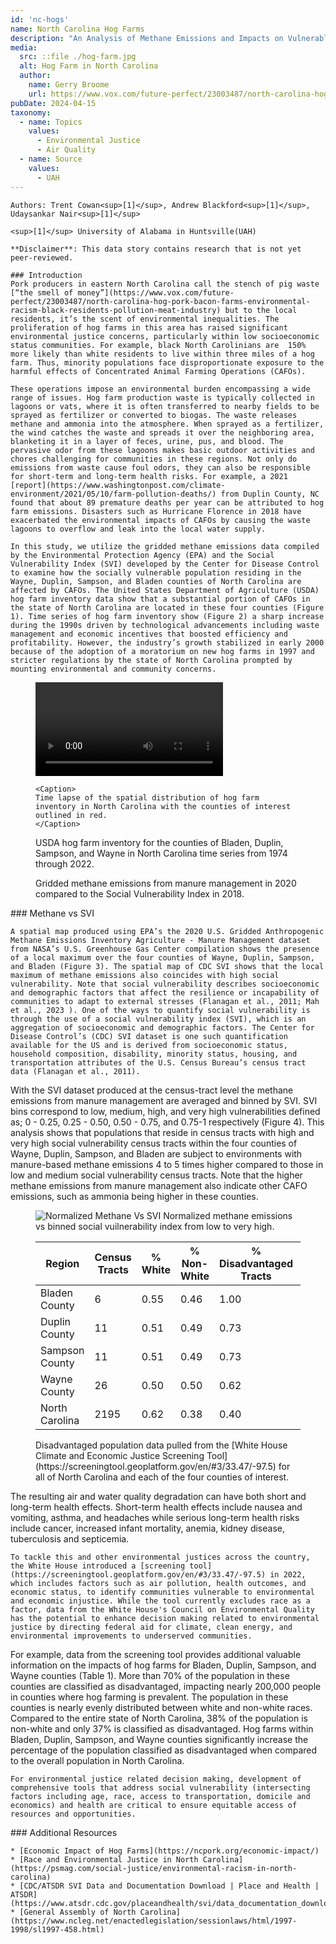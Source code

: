 ---
id: 'nc-hogs'
name: North Carolina Hog Farms
description: "An Analysis of Methane Emissions and Impacts on Vulnerable Communities"
media:
  src: ::file ./hog-farm.jpg
  alt: Hog Farm in North Carolina
  author:
    name: Gerry Broome
    url: https://www.vox.com/future-perfect/23003487/north-carolina-hog-pork-bacon-farms-environmental-racism-black-residents-pollution-meat-industry
pubDate: 2024-04-15
taxonomy:
  - name: Topics
    values:
      - Environmental Justice
      - Air Quality
  - name: Source
    values:
      - UAH
---

<style>{`
  .data-table {
    display: flex;
    gap: 2rem;
    justify-content: center; /* Center the table */
    margin: 0 auto; /* Center the table */
  }
  .data-table thead th,
  .data-table tbody td {
    text-align: center;
    white-space: nowrap;
    padding: 0 1rem; /* Add horizontal padding */
  }
  .high-val {
    background: #F0DADE;
  }
  .mid-val {
    background: #FAF4E1;
  }
  .low-val {
    background: #E2EFE6;
  }
  @media only screen and (max-width: 544px) {
    .data-table {
      flex-flow: column;
    }
  }
`}</style>

<Block>
  <Prose>

    Authors: Trent Cowan<sup>[1]</sup>, Andrew Blackford<sup>[1]</sup>, Udaysankar Nair<sup>[1]</sup>

    <sup>[1]</sup> University of Alabama in Huntsville(UAH)

    **Disclaimer**: This data story contains research that is not yet peer-reviewed.

    ### Introduction
    Pork producers in eastern North Carolina call the stench of pig waste [“the smell of money”](https://www.vox.com/future-perfect/23003487/north-carolina-hog-pork-bacon-farms-environmental-racism-black-residents-pollution-meat-industry) but to the local residents, it’s the scent of environmental inequalities. The proliferation of hog farms in this area has raised significant environmental justice concerns, particularly within low socioeconomic status communities. For example, black North Carolinians are  150% more likely than white residents to live within three miles of a hog farm. Thus, minority populations face disproportionate exposure to the harmful effects of Concentrated Animal Farming Operations (CAFOs).  

    These operations impose an environmental burden encompassing a wide range of issues. Hog farm production waste is typically collected in lagoons or vats, where it is often transferred to nearby fields to be sprayed as fertilizer or converted to biogas. The waste releases methane and ammonia into the atmosphere. When sprayed as a fertilizer, the wind catches the waste and spreads it over the neighboring area, blanketing it in a layer of feces, urine, pus, and blood. The pervasive odor from these lagoons makes basic outdoor activities and chores challenging for communities in these regions. Not only do emissions from waste cause foul odors, they can also be responsible for short-term and long-term health risks. For example, a 2021 [report](https://www.washingtonpost.com/climate-environment/2021/05/10/farm-pollution-deaths/) from Duplin County, NC found that about 89 premature deaths per year can be attributed to hog farm emissions. Disasters such as Hurricane Florence in 2018 have exacerbated the environmental impacts of CAFOs by causing the waste lagoons to overflow and leak into the local water supply. 

    In this study, we utilize the gridded methane emissions data compiled by the Environmental Protection Agency (EPA) and the Social Vulnerability Index (SVI) developed by the Center for Disease Control to examine how the socially vulnerable population residing in the Wayne, Duplin, Sampson, and Bladen counties of North Carolina are affected by CAFOs. The United States Department of Agriculture (USDA) hog farm inventory data show that a substantial portion of CAFOs in the state of North Carolina are located in these four counties (Figure 1). Time series of hog farm inventory show (Figure 2) a sharp increase during the 1990s driven by technological advancements including waste management and economic incentives that boosted efficiency and profitability. However, the industry’s growth stabilized in early 2000 because of the adoption of a moratorium on new hog farms in 1997 and stricter regulations by the state of North Carolina prompted by mounting environmental and community concerns.

  </Prose>
</Block>

<Block>
  <Figure>
     <video style={{ width: '100%', aspectRatio: "16/9" }} controls>
      <source
        src={new URL('./inventory-hogs.mp4', import.meta.url).href} type="video/mp4"
      />
      Your browser does not support the video tag.
    </video>

    <Caption>
    Time lapse of the spatial distribution of hog farm inventory in North Carolina with the counties of interest outlined in red.
    </Caption>
  </Figure>
</Block>

<Block>
  <Figure>
    <Chart
      dataPath={new URL('./nc-hogs-county-inventory.csv', import.meta.url).href}
      dateFormat="%Y"
      idKey='source'
      xKey='Year'
      yKey='Hog Inventory'
      yAxisLabel='Hog Farm Count'
    />
    <Caption>
      USDA hog farm inventory for the counties of Bladen, Duplin, Sampson, and Wayne in North Carolina time series from 1974 through 2022.
    </Caption>
  </Figure>
</Block>

<Block type="full">
  <Figure>
    <Map
      center={[-77.9747, 34.9927]}
      zoom={7}
      datasetId='methane-manure'
      layerId='ghg-methane-manure'
      dateTime='2020-01-01'
      compareDateTime='2018-01-01'
      compareLabel='Methane vs 2018 SVI'
    />
    <Caption>
      Gridded methane emissions from manure management in 2020 compared to the Social Vulnerability Index in 2018.
    </Caption>
  </Figure>
  <Prose>
    ### Methane vs SVI

    A spatial map produced using EPA’s the 2020 U.S. Gridded Anthropogenic Methane Emissions Inventory Agriculture - Manure Management dataset from NASA’s U.S. Greenhouse Gas Center compilation shows the presence of a local maximum over the four counties of Wayne, Duplin, Sampson, and Bladen (Figure 3). The spatial map of CDC SVI shows that the local maximum of methane emissions also coincides with high social vulnerability. Note that social vulnerability describes socioeconomic and demographic factors that affect the resilience or incapability of communities to adapt to external stresses (Flanagan et al., 2011; Mah et al., 2023 ). One of the ways to quantify social vulnerability is through the use of a social vulnerability index (SVI), which is an aggregation of socioeconomic and demographic factors. The Center for Disease Control’s (CDC) SVI dataset is one such quantification available for the US and is derived from socioeconomic status, household composition, disability, minority status, housing, and transportation attributes of the U.S. Census Bureau’s census tract data (Flanagan et al., 2011).
  
  </Prose>
</Block>
  
<Block>
  <Prose>
    With the SVI dataset produced at the census-tract level the methane emissions from manure management are averaged and binned by SVI. SVI bins correspond to low, medium, high, and very high vulnerabilities defined as; 0 - 0.25, 0.25 - 0.50, 0.50 - 0.75, and 0.75-1 respectively (Figure 4). This analysis shows that populations that reside in census tracts with high and very high social vulnerability census tracts within the four counties of Wayne, Duplin, Sampson, and Bladen are subject to environments with manure-based methane emissions 4 to 5 times higher compared to those in low and medium social vulnerability census tracts. Note that the higher methane emissions from manure management also indicate other CAFO emissions, such as ammonia being higher in these counties.    
  </Prose>
  <Figure>
    <Image
      src={new URL('./hog-bar-chart.png', import.meta.url).href}
      alt='Normalized Methane Vs SVI'
    />
    <Caption> 
      Normalized methane emissions vs binned social vuilnerability index from low to very high.
    </Caption>
  </Figure>
</Block>

<Block>
<Figure style={{ display: 'block' }}>
  <div className='data-table'>
    <table>
      <thead>
        <tr>
          <th>   Region   </th>
          <th>   Census Tracts   </th>
          <th>   % White   </th>
          <th>   % Non-White   </th>
          <th>   % Disadvantaged Tracts   </th>
          <th>   Total Population   </th>
          <th>   % Disadvantaged Population   </th>
        </tr>
      </thead>
      <tbody>
        <tr>
          <td>Bladen County</td>
          <td>6</td>
          <td>0.55</td>
          <td>0.46</td>
          <td class='high-val'>1.00</td>
          <td>33407</td>
          <td class='high-val'>1.00</td>
        </tr>
        <tr>
          <td>Duplin County</td>
          <td>11</td>
          <td>0.51</td>
          <td>0.49</td>
          <td class='mid-val'>0.73</td>
          <td>58967</td>
          <td class='high-val'>0.76</td>
        </tr>
        <tr>
          <td>Sampson County</td>
          <td>11</td>
          <td>0.51</td>
          <td>0.49</td>
          <td class='mid-val'>0.73</td>
          <td>63385</td>
          <td class='high-val'>0.75</td>
        </tr>
        <tr>
          <td>Wayne County</td>
          <td>26</td>
          <td>0.50</td>
          <td>0.50</td>
          <td class='mid-val'>0.62</td>
          <td>123603</td>
          <td class='mid-val'>0.59</td>
        </tr>
        <tr>
          <td>North Carolina</td>
          <td>2195</td>
          <td>0.62</td>
          <td>0.38</td>
          <td class='low-val'>0.40</td>
          <td>10264876</td>
          <td class='low-val'>0.37</td>
        </tr>        
      </tbody>
    </table>
  </div>
<Caption>
  Disadvantaged population data pulled from the [White House Climate and Economic Justice Screening Tool](https://screeningtool.geoplatform.gov/en/#3/33.47/-97.5) for all of North Carolina and each of the four counties of interest.
</Caption>  
</Figure>
</Block>

<Block>
  <Prose>
    The resulting air and water quality degradation can have both short and long-term health effects. Short-term health effects include nausea and vomiting, asthma, and headaches while serious long-term health risks include cancer, increased infant mortality, anemia, kidney disease, tuberculosis and septicemia. 

    To tackle this and other environmental justices across the country, the White House introduced a [screening tool](https://screeningtool.geoplatform.gov/en/#3/33.47/-97.5) in 2022, which includes factors such as air pollution, health outcomes, and economic status, to identify communities vulnerable to environmental and economic injustice. While the tool currently excludes race as a factor, data from the White House's Council on Environmental Quality has the potential to enhance decision making related to environmental justice by directing federal aid for climate, clean energy, and environmental improvements to underserved communities.  
  </Prose>
</Block>

<Block>
  <Prose>
    For example, data from the screening tool provides additional valuable information on the impacts of hog farms for Bladen, Duplin, Sampson, and Wayne counties (Table 1). More than 70% of the population in these counties are classified as disadvantaged, impacting nearly 200,000 people in counties where hog farming is prevalent. The population in these counties is nearly evenly distributed between white and non-white races. Compared to the entire state of North Carolina, 38% of the population is non-white and only 37% is classified as disadvantaged. Hog farms within Bladen, Duplin, Sampson, and Wayne counties significantly increase the percentage of the population classified as disadvantaged when compared to the overall population in North Carolina.

    For environmental justice related decision making, development of comprehensive tools that address social vulnerability (intersecting factors including age, race, access to transportation, domicile and economics) and health are critical to ensure equitable access of resources and opportunities. 
  </Prose>
</Block>

<Block>
  <Prose>
    ### Additional Resources

    * [Economic Impact of Hog Farms](https://ncpork.org/economic-impact/)
    * [Race and Environmental Justice in North Carolina](https://psmag.com/social-justice/environmental-racism-in-north-carolina)
    * [CDC/ATSDR SVI Data and Documentation Download | Place and Health | ATSDR](https://www.atsdr.cdc.gov/placeandhealth/svi/data_documentation_download.html)
    * [General Assembly of North Carolina](https://www.ncleg.net/enactedlegislation/sessionlaws/html/1997-1998/sl1997-458.html)

  </Prose>
</Block>
